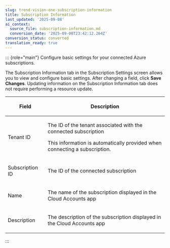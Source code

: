 ```yaml
---
slug: trend-vision-one-subscription-information
title: Subscription Information
last_updated: '2025-09-08'
ai_context:
  source_file: subscription-information.md
  conversion_date: '2025-09-08T23:42:12.264Z'
conversion_status: converted
translation_ready: true
---
```


::: {role="main"}
Configure basic settings for your connected Azure subscriptions.

The Subscription Information tab in the Subscription Settings screen allows you to view and configure basic settings. After changing a field, click **Save Changes**. Updating information on the Subscription Information tab does not require performing a resource update.

<table>
<colgroup>
<col style="width: 25%" />
<col style="width: 75%" />
</colgroup>
<thead>
<tr>
<th><p>Field</p></th>
<th><p>Description</p></th>
</tr>
</thead>
<tbody>
<tr>
<td><p>Tenant ID</p></td>
<td><p>The ID of the tenant associated with the connected subscription</p>
<p>This information is automatically provided when connecting a subscription.</p></td>
</tr>
<tr>
<td><p>Subscription ID</p></td>
<td><p>The ID of the connected subscription</p></td>
</tr>
<tr>
<td><p>Name</p></td>
<td><p>The name of the subscription displayed in the Cloud Accounts app</p></td>
</tr>
<tr>
<td><p>Description</p></td>
<td><p>The description of the subscription displayed in the Cloud Accounts app</p></td>
</tr>
</tbody>
</table>
:::
